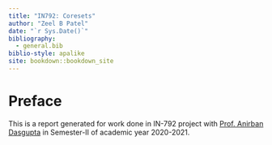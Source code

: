 ```yaml
--- 
title: "IN792: Coresets"
author: "Zeel B Patel"
date: "`r Sys.Date()`"
bibliography: 
  - general.bib
biblio-style: apalike
site: bookdown::bookdown_site
---
```


# Preface

This is a report generated for work done in IN-792 project with [Prof. Anirban Dasgupta](https://iitgn.ac.in/faculty/cse/anirban) in Semester-II of academic year 2020-2021.